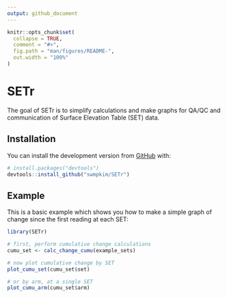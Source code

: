 ```yaml
---
output: github_document
---
```


<!-- README.md is generated from README.Rmd. Please edit that file -->

```r
knitr::opts_chunk$set(
  collapse = TRUE,
  comment = "#>",
  fig.path = "man/figures/README-",
  out.width = "100%"
)
```

# SETr

<!-- badges: start -->
<!-- badges: end -->

The goal of SETr is to simplify calculations and make graphs for QA/QC and communication of Surface Elevation Table (SET) data.

## Installation

You can install the development version from [GitHub](https://github.com/) with:

``` r
# install.packages("devtools")
devtools::install_github("swmpkim/SETr")
```
## Example

This is a basic example which shows you how to make a simple graph of change since the first reading at each SET:

```r
library(SETr)

# first, perform cumulative change calculations
cumu_set <- calc_change_cumu(example_sets)

# now plot cumulative change by SET
plot_cumu_set(cumu_set$set)

# or by arm, at a single SET
plot_cumu_arm(cumu_set$arm)
```
